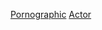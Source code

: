 {{hiddencat}}
{{WPSS-cat}}
{{Stub Category|article=色情男演員或女演員|newstub=Pornstar-stub|category=色情演員}}

{{categoryTOC}}
{{Commons category|Porn actors|色情演員}}

[[Category:演員小作品|Pornographic]]
[[Category:色情小作品|Actor]]